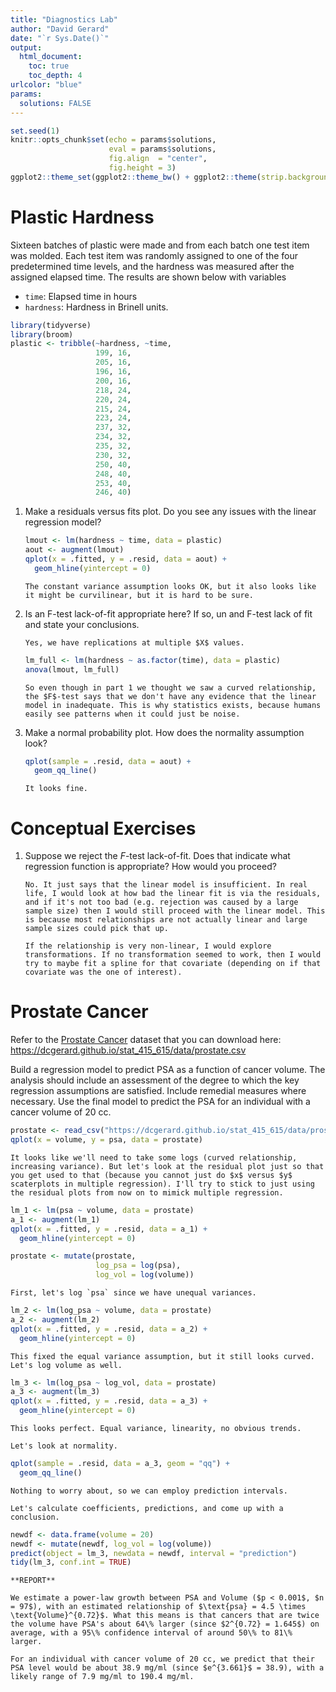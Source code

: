 ```yaml
---
title: "Diagnostics Lab"
author: "David Gerard"
date: "`r Sys.Date()`"
output:  
  html_document:
    toc: true
    toc_depth: 4
urlcolor: "blue"
params:
  solutions: FALSE
---
```


```r
set.seed(1)
knitr::opts_chunk$set(echo = params$solutions, 
                      eval = params$solutions, 
                      fig.align  = "center",
                      fig.height = 3)
ggplot2::theme_set(ggplot2::theme_bw() + ggplot2::theme(strip.background = ggplot2::element_rect(fill = "white")))
```


# Plastic Hardness

Sixteen batches of plastic were made and from each batch one test item was molded. Each test item was randomly assigned to one of the four predetermined time levels, and the hardness was measured after the assigned elapsed time. The results are shown below with variables

- `time`: Elapsed time in hours
- `hardness`: Hardness in Brinell units.

```r
library(tidyverse)
library(broom)
plastic <- tribble(~hardness, ~time,
                   199, 16,
                   205, 16,
                   196, 16,
                   200, 16,
                   218, 24,
                   220, 24,
                   215, 24,
                   223, 24,
                   237, 32,
                   234, 32,
                   235, 32,
                   230, 32,
                   250, 40,
                   248, 40,
                   253, 40,
                   246, 40)
```

1. Make a residuals versus fits plot. Do you see any issues with the linear regression model?

    ```r
    lmout <- lm(hardness ~ time, data = plastic)
    aout <- augment(lmout)
    qplot(x = .fitted, y = .resid, data = aout) +
      geom_hline(yintercept = 0)
    ```

    ```block
    The constant variance assumption looks OK, but it also looks like it might be curvilinear, but it is hard to be sure.
    ```

2. Is an F-test lack-of-fit appropriate here? If so, un and F-test lack of fit and state your conclusions.

    ```block
    Yes, we have replications at multiple $X$ values.
    ```
    
    ```r
    lm_full <- lm(hardness ~ as.factor(time), data = plastic)
    anova(lmout, lm_full)
    ```
    
    ```block
    So even though in part 1 we thought we saw a curved relationship, the $F$-test says that we don't have any evidence that the linear model in inadequate. This is why statistics exists, because humans easily see patterns when it could just be noise.
    ```
    
3. Make a normal probability plot. How does the normality assumption look?

    ```r
    qplot(sample = .resid, data = aout) +
      geom_qq_line()
    ```

    ```block
    It looks fine.
    ```
    
# Conceptual Exercises

1. Suppose we reject the $F$-test lack-of-fit. Does that indicate what regression function is appropriate? How would you proceed?

    ```block
    No. It just says that the linear model is insufficient. In real life, I would look at how bad the linear fit is via the residuals, and if it's not too bad (e.g. rejection was caused by a large sample size) then I would still proceed with the linear model. This is because most relationships are not actually linear and large sample sizes could pick that up.
    
    If the relationship is very non-linear, I would explore transformations. If no transformation seemed to work, then I would try to maybe fit a spline for that covariate (depending on if that covariate was the one of interest).
    ```

# Prostate Cancer

Refer to the [Prostate Cancer](https://dcgerard.github.io/stat_415_615/data.html#Prostate_Cancer) dataset that you can download here: <https://dcgerard.github.io/stat_415_615/data/prostate.csv>

Build a regression model to predict PSA as a function of cancer volume. The analysis should include an assessment of the degree to which the key regression assumptions are satisfied. Include remedial measures where necessary. Use the final model to predict the PSA for an individual with a cancer volume of 20 cc.

```r
prostate <- read_csv("https://dcgerard.github.io/stat_415_615/data/prostate.csv")
qplot(x = volume, y = psa, data = prostate)
```

```block
It looks like we'll need to take some logs (curved relationship, increasing variance). But let's look at the residual plot just so that you get used to that (because you cannot just do $x$ versus $y$ scaterplots in multiple regression). I'll try to stick to just using the residual plots from now on to mimick multiple regression.
```


```r
lm_1 <- lm(psa ~ volume, data = prostate)
a_1 <- augment(lm_1)
qplot(x = .fitted, y = .resid, data = a_1) +
  geom_hline(yintercept = 0)
```

```r
prostate <- mutate(prostate,
                   log_psa = log(psa),
                   log_vol = log(volume))
```

```block
First, let's log `psa` since we have unequal variances.
```

```r
lm_2 <- lm(log_psa ~ volume, data = prostate)
a_2 <- augment(lm_2)
qplot(x = .fitted, y = .resid, data = a_2) +
  geom_hline(yintercept = 0)
```


```block
This fixed the equal variance assumption, but it still looks curved. Let's log volume as well.
```

```r
lm_3 <- lm(log_psa ~ log_vol, data = prostate)
a_3 <- augment(lm_3)
qplot(x = .fitted, y = .resid, data = a_3) +
  geom_hline(yintercept = 0)
```

```block
This looks perfect. Equal variance, linearity, no obvious trends.

Let's look at normality.
```

```r
qplot(sample = .resid, data = a_3, geom = "qq") +
  geom_qq_line()
```

```block
Nothing to worry about, so we can employ prediction intervals.

Let's calculate coefficients, predictions, and come up with a conclusion.
```


```r
newdf <- data.frame(volume = 20)
newdf <- mutate(newdf, log_vol = log(volume))
predict(object = lm_3, newdata = newdf, interval = "prediction")
tidy(lm_3, conf.int = TRUE)
```

```block
**REPORT**

We estimate a power-law growth between PSA and Volume ($p < 0.001$, $n = 97$), with an estimated relationship of $\text{psa} = 4.5 \times \text{Volume}^{0.72}$. What this means is that cancers that are twice the volume have PSA's about 64\% larger (since $2^{0.72} = 1.645$) on average, with a 95\% confidence interval of around 50\% to 81\% larger.

For an individual with cancer volume of 20 cc, we predict that their PSA level would be about 38.9 mg/ml (since $e^{3.661}$ = 38.9), with a likely range of 7.9 mg/ml to 190.4 mg/ml.
```


